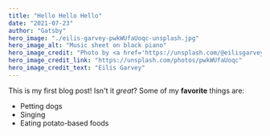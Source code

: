 ```yaml
---
title: "Hello Hello Hello"
date: "2021-07-23"
author: "Gatsby"
hero_image: "./eilis-garvey-pwkWUfaUoqc-unsplash.jpg"
hero_image_alt: "Music sheet on black piano"
hero_image_credit: "Photo by <a href='https://unsplash.com/@eilisgarvey?utm_source=unsplash&utm_medium=referral&utm_content=creditCopyText'>Eilis Garvey</a> on <a href='https://unsplash.com/?utm_source=unsplash&utm_medium=referral&utm_content=creditCopyText'>Unsplash</a>"
hero_image_credit_link: "https://unsplash.com/photos/pwkWUfaUoqc"
hero_image_credit_text: "Eilis Garvey"
---
```


This is my first blog post! Isn't it *great*?
Some of my **favorite** things are:
* Petting dogs
* Singing
* Eating potato-based foods
